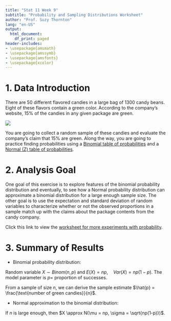 ```yaml
---
title: "Stat 11 Week 9"
subtitle: "Probability and Sampling Distributions Worksheet" 
author: "Prof. Suzy Thornton"
lang: "en-US"
output:
  html_document:
    df_print: paged
header-includes:
- \usepackage{amsmath}
- \usepackage{amssymb}
- \usepackage{amsfonts}
- \usepackage{xcolor}
---
```




# 1. Data Introduction 

There are 50 different flavored candies in a large bag of 1300 candy beans. Eight of these flavors contain a green color. According to the company's website, $15\%$ of the candies in any given package are green.

![](./images/candies.png)

You are going to collect a random sample of these candies and evaluate the company's claim that $15\%$ are green. Along the way, you are going to practice finding probabilities using a [Binomial table of probabilities](https://uwf.edu/media/university-of-west-florida/colleges/cse/departments/mathematics-and-statistics/documents/student-resources/Binomial-Tables-1.pdf) and a [Normal (Z) table of probabilities](https://qcenter.uconn.edu/wp-content/uploads/sites/764/2018/05/Standard-Normal-Ztable.pdf). 


# 2. Analysis Goal  

One goal of this exercise is to explore features of the binomial probability distribution and eventually, to see how a Normal probability distribution can approximate a binomial distribution for a large enough sample size. The other goal is to use the expectation and standard deviation of random variables to characterize whether or not the observed proportions in a sample match up with the claims about the package contents from the candy company.  

Click this link to view the [worksheet for more experiments with probability](https://dr-suz.github.io/Stat11/wk7-wksheet.html). 



# 3. Summary of Results  

* Binomial probability distribution:

Random variable $X \sim Binom(n,p)$ and $E(X) = np, \quad Var(X) = np(1-p)$. The model parameter is $p=$ proportion of successes.  

From a sample of size $n$, we can derive the sample estimate $\hat{p} = \frac{\text{number of green candies}}{n}$. 

* Normal approximation to the binomial distribution: 

If $n$ is large enough, then $X \approx N(\mu = np, \sigma = \sqrt{np(1-p)})$. 


